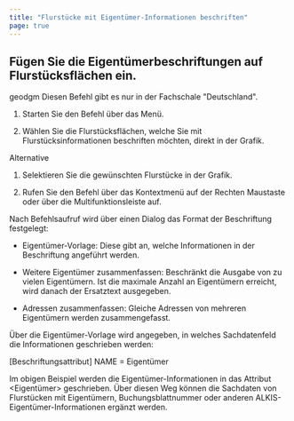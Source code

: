 ```yaml
---
title: "Flurstücke mit Eigentümer-Informationen beschriften"
page: true
---
```

## F&#252;gen Sie die Eigent&#252;merbeschriftungen auf Flurst&#252;cksfl&#228;chen ein.

 <Placeholder>geodgm</Placeholder> 
<Warning>
Diesen Befehl gibt es nur in der Fachschale &quot;Deutschland&quot;. 
</Warning>



1. Starten Sie den Befehl &#252;ber das Men&#252;.

2. W&#228;hlen Sie die Flurst&#252;cksfl&#228;chen, welche Sie mit Flurst&#252;cksinformationen beschriften m&#246;chten, direkt in der Grafik.



Alternative


1. Selektieren Sie die gew&#252;nschten Flurst&#252;cke in der Grafik.

2. Rufen Sie den Befehl &#252;ber das Kontextmen&#252; auf der <Border>Rechten Maustaste</Border>  oder &#252;ber die Multifunktionsleiste auf.




Nach Befehlsaufruf wird &#252;ber einen Dialog das Format der Beschriftung festgelegt:

-  Eigent&#252;mer-Vorlage: Diese gibt an, welche Informationen in der Beschriftung angef&#252;hrt werden.

-  Weitere Eigent&#252;mer zusammenfassen: Beschr&#228;nkt die Ausgabe von zu vielen Eigent&#252;mern. Ist die maximale Anzahl an Eigent&#252;mern erreicht, wird danach der Ersatztext ausgegeben.

-  Adressen zusammenfassen: Gleiche Adressen von mehreren Eigent&#252;mern werden zusammengefasst.




&#220;ber die Eigent&#252;mer-Vorlage wird angegeben, in welches Sachdatenfeld die Informationen geschrieben werden:

<Info>
[Beschriftungsattribut]
NAME    = Eigent&#252;mer

Im obigen Beispiel werden die Eigent&#252;mer-Informationen in das Attribut &lt;Eigent&#252;mer&gt; geschrieben.
&#220;ber diesen Weg k&#246;nnen die Sachdaten von Flurst&#252;cken mit Eigent&#252;mern, Buchungsblattnummer oder anderen ALKIS-Eigent&#252;mer-Informationen erg&#228;nzt werden.
</Info>
